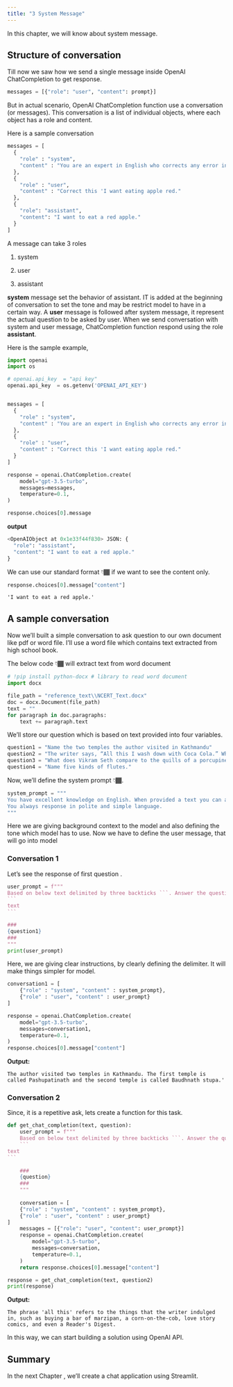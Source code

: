 ```yaml
---
title: "3 System Message"
---
```


In this chapter, we will know about system message.

## Structure of conversation

Till now we saw how we send a single message inside OpenAI ChatCompletion to get response.

``` python
messages = [{"role": "user", "content": prompt}] 
```

But in actual scenario, OpenAI ChatCompletion function use a conversation (or messages). This conversation is a list of individual objects, where each object has a role and content.

Here is a sample conversation

``` python
messages = [
  {
    "role" : "system", 
    "content" : "You are an expert in English who corrects any error in a sentence"
  },
  {
    "role" : "user",
    "content" : "Correct this 'I want eating apple red."
  },
  {
    "role": "assistant",
    "content": "I want to eat a red apple."
  }
]
```

A message can take 3 roles

1.  system

2.  user

3.  assistant

**system** message set the behavior of assistant. IT is added at the beginning of conversation to set the tone and may be restrict model to have in a certain way. A **user** message is followed after system message, it represent the actual question to be asked by user. When we send conversation with system and user message, ChatCompletion function respond using the role **assistant**.

Here is the sample example,

``` python
import openai
import os

# openai.api_key  = "api key"
openai.api_key  = os.getenv('OPENAI_API_KEY')


messages = [
  {
    "role" : "system", 
    "content" : "You are an expert in English who corrects any error in a sentence"
  },
  {
    "role" : "user",
    "content" : "Correct this 'I want eating apple red."
  }
]

response = openai.ChatCompletion.create(
    model="gpt-3.5-turbo",
    messages=messages,
    temperature=0.1, 
)

response.choices[0].message
```

**output**

``` python
<OpenAIObject at 0x1e33f44f830> JSON: {
  "role": "assistant",
  "content": "I want to eat a red apple."
}
```

We can use our standard format 👇🏾 if we want to see the content only.

``` python
response.choices[0].message["content"]
```

```         
'I want to eat a red apple.'
```

## A sample conversation

Now we'll built a simple conversation to ask question to our own document like pdf or word file. I'll use a word file which contains text extracted from high school book.

The below code 👇🏾 will extract text from word document

``` python
# !pip install python-docx # library to read word document
import docx

file_path = "reference_text\\NCERT_Text.docx"
doc = docx.Document(file_path)
text = ""
for paragraph in doc.paragraphs:
    text += paragraph.text
```

We'll store our question which is based on text provided into four variables.

``` python
question1 = "Name the two temples the author visited in Kathmandu"
question2 = "The writer says, “All this I wash down with Coca Cola.” What does ‘all this’ refer to?"
question3 = "What does Vikram Seth compare to the quills of a porcupine?"
question4 = "Name five kinds of flutes."
```

Now, we'll define the system prompt 👇🏾.

``` python
system_prompt = """
You have excellent knowledge on English. When provided a text you can answer any question related to that text.
You always response in polite and simple language.
"""
```

Here we are giving background context to the model and also defining the tone which model has to use. Now we have to define the user message, that will go into model

### Conversation 1

Let's see the response of first question .

```` python
user_prompt = f"""
Based on below text delimited by three backticks ```. Answer the question which is delimited by "###".
```
{text}
```

###
{question1}
###
"""
print(user_prompt)
````

Here, we are giving clear instructions, by clearly defining the delimiter. It will make things simpler for model.

``` python
conversation1 = [
    {"role" : "system", "content" : system_prompt},
    {"role" : "user", "content" : user_prompt}
]
```

``` python
response = openai.ChatCompletion.create(
    model="gpt-3.5-turbo",
    messages=conversation1,
    temperature=0.1, 
)
response.choices[0].message["content"]
```

**Output:**

```         
The author visited two temples in Kathmandu. The first temple is called Pashupatinath and the second temple is called Baudhnath stupa.'
```

### Conversation 2

Since, it is a repetitive ask, lets create a function for this task.

```` python
def get_chat_completion(text, question):
    user_prompt = f"""
    Based on below text delimited by three backticks ```. Answer the question which is delimited by "###".
    ```
{text}
```
    
    ###
    {question}
    ###
    """   
    
    conversation = [
    {"role" : "system", "content" : system_prompt},
    {"role" : "user", "content" : user_prompt}
]
    messages = [{"role": "user", "content": user_prompt}]
    response = openai.ChatCompletion.create(
        model="gpt-3.5-turbo",
        messages=conversation,
        temperature=0.1, 
    )
    return response.choices[0].message["content"]
````

``` python
response = get_chat_completion(text, question2)
print(response)
```

**Output:**

```         
The phrase 'all this' refers to the things that the writer indulged in, such as buying a bar of marzipan, a corn-on-the-cob, love story comics, and even a Reader's Digest.
```

In this way, we can start building a solution using OpenAI API.

## Summary

In the next Chapter , we'll create a chat application using Streamlit.
